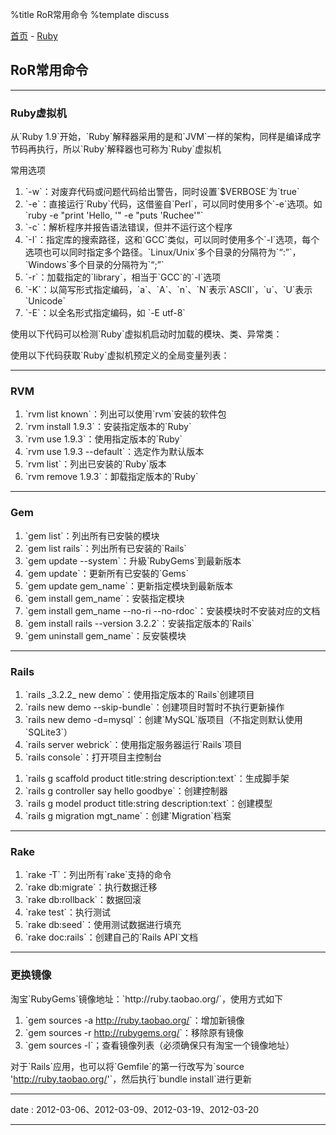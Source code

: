 %title RoR常用命令
%template discuss

[[../../index|首页]] - [[index|Ruby]]
==RoR常用命令==
----
===Ruby虚拟机===

从`Ruby 1.9`开始，`Ruby`解释器采用的是和`JVM`一样的架构，同样是编译成字节码再执行，所以`Ruby`解释器也可称为`Ruby`虚拟机

常用选项
# `-w`：对废弃代码或问题代码给出警告，同时设置`$VERBOSE`为`true`
# `-e`：直接运行`Ruby`代码，这借鉴自`Perl`，可以同时使用多个`-e`选项。如 `ruby -e "print 'Hello, '" -e "puts 'Ruchee'"`
# `-c`：解析程序并报告语法错误，但并不运行这个程序
# `-I`：指定库的搜索路径，这和`GCC`类似，可以同时使用多个`-I`选项，每个选项也可以同时指定多个路径。`Linux/Unix`多个目录的分隔符为`“:”`，`Windows`多个目录的分隔符为`“;”`
# `-r`：加载指定的`library`，相当于`GCC`的`-l`选项
# `-K`：以简写形式指定编码，`a`、`A`、`n`、`N`表示`ASCII`，`u`、`U`表示`Unicode`
# `-E`：以全名形式指定编码，如 `-E utf-8`

使用以下代码可以检测`Ruby`虚拟机启动时加载的模块、类、异常类：
{{{class="brush: ruby"
#!/usr/bin/env ruby
# encoding: utf-8

print "模块：", "\n\n"
puts Module.constants.sort.select {|x|
  eval(x.to_s).instance_of? Module
}
puts

print "类：", "\n\n"
puts Module.constants.sort.select {|x|
  c = eval(x.to_s)
  c.is_a? Class and not c.ancestors.include? Exception
}
puts

print "异常类：", "\n\n"
puts Module.constants.sort.select {|x|
  c = eval(x.to_s)
  c.instance_of? Class and c.ancestors.include? Exception
}
}}}

使用以下代码获取`Ruby`虚拟机预定义的全局变量列表：
{{{class="brush: ruby"
#!/usr/bin/env ruby
# encoding: utf-8

puts global_variables.sort
}}}
----
===RVM===

# `rvm list known`：列出可以使用`rvm`安装的软件包
# `rvm install 1.9.3`：安装指定版本的`Ruby`
# `rvm use 1.9.3`：使用指定版本的`Ruby`
# `rvm use 1.9.3 --default`：选定作为默认版本
# `rvm list`：列出已安装的`Ruby`版本
# `rvm remove 1.9.3`：卸载指定版本的`Ruby`
----
===Gem===

# `gem list`：列出所有已安裝的模块
# `gem list rails`：列出所有已安装的`Rails`
# `gem update --system`：升級`RubyGems`到最新版本
# `gem update`：更新所有已安裝的`Gems`
# `gem update gem_name`：更新指定模块到最新版本
# `gem install gem_name`：安裝指定模块
# `gem install gem_name --no-ri --no-rdoc`：安装模块时不安装对应的文档
# `gem install rails --version 3.2.2`：安装指定版本的`Rails`
# `gem uninstall gem_name`：反安裝模块
----
===Rails===

# `rails _3.2.2_ new demo`：使用指定版本的`Rails`创建项目
# `rails new demo --skip-bundle`：创建项目时暂时不执行更新操作
# `rails new demo -d=mysql`：创建`MySQL`版项目（不指定则默认使用`SQLite3`）
# `rails server webrick`：使用指定服务器运行`Rails`项目
# `rails console`：打开项目主控制台

# `rails g scaffold product title:string description:text`：生成脚手架
# `rails g controller say hello goodbye`：创建控制器
# `rails g model product title:string description:text`：创建模型
# `rails g migration mgt_name`：创建`Migration`档案
----
===Rake===

# `rake -T`：列出所有`rake`支持的命令
# `rake db:migrate`：执行数据迁移
# `rake db:rollback`：数据回滚
# `rake test`：执行测试
# `rake db:seed`：使用测试数据进行填充
# `rake doc:rails`：创建自己的`Rails API`文档
----
===更换镜像===

淘宝`RubyGems`镜像地址：`http://ruby.taobao.org/`，使用方式如下

# `gem sources -a http://ruby.taobao.org/`：增加新镜像
# `gem sources -r http://rubygems.org/`：移除原有镜像
# `gem sources -l`；查看镜像列表（必须确保只有淘宝一个镜像地址）

对于`Rails`应用，也可以将`Gemfile`的第一行改写为`source 'http://ruby.taobao.org/'`，然后执行`bundle install`进行更新
----
<red>date</red> : 2012-03-06、2012-03-09、2012-03-19、2012-03-20
----
